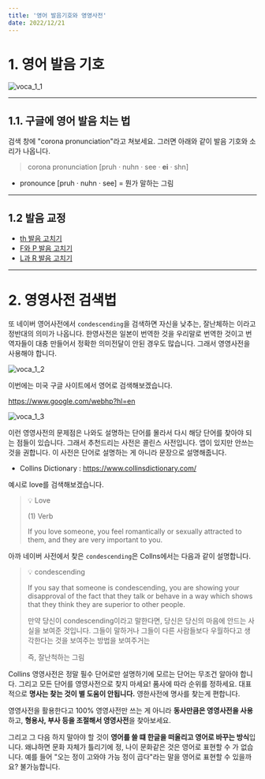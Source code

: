 ```yaml
---
title: '영어 발음기호와 영영사전'
date: 2022/12/21
---
```


# 1. 영어 발음 기호

![voca_1_1](https://raw.githubusercontent.com/berenickt/image-server/main/img/voca_1_1.png)

---

## 1.1. 구글에 영어 발음 치는 법

검색 창에 "corona pronunciation"라고 쳐보세요. 그러면 아래와 같이 발음 기호와 소리가 나옵니다.

> corona pronunciation [pruh · nuhn · see · **ei** · shn]

- pronounce [pruh · nuhn · see] = 뭔가 말하는 그림

---

## 1.2 발음 교정

- [th 발음 고치기](https://youtu.be/i4g0iCpa81g)
- [F와 P 발음 고치기](https://youtu.be/gHvNze8qoks)
- [L과 R 발음 고치기](https://youtu.be/cfhIVs92sf4)

---

# 2. 영영사전 검색법

또 네이버 영어사전에서 `condescending`을 검색하면 자신을 낮추는, 잘난체하는 이라고 정반대의 의미가 나옵니다. 한영사전은 일본이 번역한 것을 우리말로 번역한 것이고 번역자들이 대충 만들어서 정확한 의미전달이 안된 경우도 많습니다. 그래서 영영사전을 사용해야 합니다.

![voca_1_2](https://raw.githubusercontent.com/berenickt/image-server/main/img/voca_1_2.png)

이번에는 미국 구글 사이트에서 영어로 검색해보겠습니다.

https://www.google.com/webhp?hl=en

![voca_1_3](https://raw.githubusercontent.com/berenickt/image-server/main/img/voca_1_3.png)

이런 영영사전의 문제점은 나와도 설명하는 단어를 몰라서 다시 해당 단어를 찾아야 되는 점들이 있습니다.
그래서 추천드리는 사전은 콜린스 사전입니다. 앱이 있지만 안쓰는 것을 권합니다.
이 사전은 단어로 설명하는 게 아니라 문장으로 설명해줍니다.

- Collins Dictionary : https://www.collinsdictionary.com/

예시로 love를 검색해보겠습니다.

> 💡 Love
>
> (1) Verb
>
> If you love someone, you feel romantically or sexually attracted to them, and they are very important to you.

아까 네이버 사전에서 찾은 `condescending`은 Collns에서는 다음과 같이 설명합니다.

> 💡 condescending
>
> If you say that someone is condescending, you are showing your disapproval of the fact that they talk or behave in a way which shows that they think they are superior to other people.
>
> 만약 당신이 condescending이라고 말한다면, 당신은 당신의 마음에 안드는 사실을 보여준 것입니다. 그들이 말하거나 그들이 다른 사람들보다 우월하다고 생각한다는 것을 보여주는 방법을 보여주거는
>
> 즉, 잘난척하는 그림

Collins 영영사전은 정말 필수 단어로만 설명하기에 모르는 단어는 무조건 알아야 합니다.
그리고 모든 단어를 영영사전으로 찾지 마세요! 품사에 따라 순위를 정하세요.
대표적으로 **명사는 찾는 것이 별 도움이 안됩니다.** 영한사전에 명사를 찾는게 편합니다.

영영사전을 활용한다고 100% 영영사전만 쓰는 게 아니라 **동사만큼은 영영사전을 사용**하고,
**형용사, 부사 등을 조절해서 영영사전**을 찾아보세요.

그리고 그 다음 하지 말아야 할 것이 **영어를 쓸 떄 한글을 떠올리고 영어로 바꾸는 방식**입니다.
왜냐하면 문화 자체가 틀리기에 정, 나이 문화같은 것은 영어로 표현할 수 가 없습니다.
예를 들어 "오는 정이 고와야 가능 정이 곱다"라는 말을 영어로 표현할 수 있을까요? 불가능합니다.
